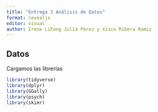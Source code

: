 ```yaml
---
title: "Entrega 3 Análisis de Datos"
format: revealjs
editor: visual
author: Irene LiFeng Julià Pérez y Xisco Ribera Ramis
---
```


## Datos

Cargamos las librerías

```r
library(tidyverse)
library(dplyr)
library(GGally)
library(psych)
library(skimr)
```

